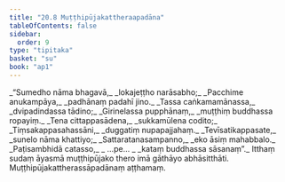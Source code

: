 ```yaml
---
title: "20.8 Muṭṭhipūjakattheraapadāna"
tableOfContents: false
sidebar:
  order: 9
type: "tipitaka"
basket: "su"
book: "ap1"
---
```



<DynamicBreadcrumb />

<Division number="42" book="ap1">

<Paragraph number="2721" type="verses" book="ap1">
_“Sumedho nāma bhagavā,_  
_lokajeṭṭho narāsabho;_  
_Pacchime anukampāya,_  
_padhānaṃ padahī jino._  

</Paragraph>

</Division>
<Division number="43" book="ap1">

<Paragraph number="2722" type="verses" book="ap1">
_Tassa caṅkamamānassa,_  
_dvipadindassa tādino;_  
_Girinelassa pupphānaṃ,_  
_muṭṭhiṃ buddhassa ropayiṃ._  

</Paragraph>

</Division>
<Division number="44" book="ap1">

<Paragraph number="2723" type="verses" book="ap1">
_Tena cittappasādena,_  
_sukkamūlena codito;_  
_Tiṃsakappasahassāni,_  
_duggatiṃ nupapajjahaṃ._  

</Paragraph>

</Division>
<Division number="45" book="ap1">

<Paragraph number="2724" type="verses" book="ap1">
_Tevīsatikappasate,_  
_sunelo nāma khattiyo;_  
_Sattaratanasampanno,_  
_eko āsiṃ mahabbalo._  

</Paragraph>

</Division>
<Division number="46" book="ap1">

<Paragraph number="2725" type="verses" book="ap1">
_Paṭisambhidā catasso,_  
_ …pe… _  
_kataṃ buddhassa sāsanaṃ”._  

</Paragraph>

<Paragraph number="2726" book="ap1">
Itthaṃ sudaṃ āyasmā muṭṭhipūjako thero imā gāthāyo abhāsitthāti.

</Paragraph>
</Division>

<Paragraph number="2727" type="center" book="ap1">
Muṭṭhipūjakattherassāpadānaṃ aṭṭhamaṃ.
</Paragraph>